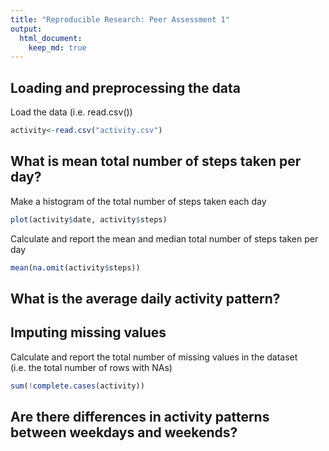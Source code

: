```yaml
---
title: "Reproducible Research: Peer Assessment 1"
output: 
  html_document:
    keep_md: true
---
```



## Loading and preprocessing the data
Load the data (i.e. read.csv())
```r
activity<-read.csv("activity.csv")
```

## What is mean total number of steps taken per day?
Make a histogram of the total number of steps taken each day
```r
plot(activity$date, activity$steps)
```

Calculate and report the mean and median total number of steps taken per day
```r
mean(na.omit(activity$steps))
```
## What is the average daily activity pattern?



## Imputing missing values
Calculate and report the total number of missing values in the dataset (i.e. the total number of rows with NAs)
```r
sum(!complete.cases(activity))
```

## Are there differences in activity patterns between weekdays and weekends?
